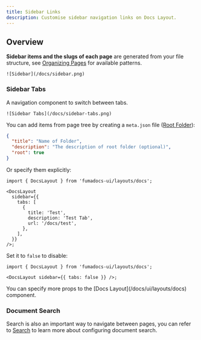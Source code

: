 ```yaml
---
title: Sidebar Links
description: Customise sidebar navigation links on Docs Layout.
---
```


## Overview

**Sidebar items and the slugs of each page** are generated from your file structure, see [Organizing Pages](/docs/ui/page-conventions) for available patterns.

<div className='flex justify-center items-center *:max-w-[200px] bg-gradient-to-br from-fd-primary/10 rounded-xl border'>

    ![Sidebar](/docs/sidebar.png)

</div>

### Sidebar Tabs

A navigation component to switch between tabs.

<div className='flex justify-center items-center *:max-w-[360px] bg-gradient-to-br from-fd-primary/10 rounded-xl border'>

    ![Sidebar Tabs](/docs/sidebar-tabs.png)

</div>

You can add items from page tree by creating a `meta.json` file ([Root Folder](/docs/ui/page-conventions#root-folder)):

```json title="content/docs/my-folder/meta.json"
{
  "title": "Name of Folder",
  "description": "The description of root folder (optional)",
  "root": true
}
```

Or specify them explicitly:

```tsx title="/app/docs/layout.tsx"
import { DocsLayout } from 'fumadocs-ui/layouts/docs';

<DocsLayout
  sidebar={{
    tabs: [
      {
        title: 'Test',
        description: 'Test Tab',
        url: '/docs/test',
      },
    ],
  }}
/>;
```

Set it to `false` to disable:

```tsx
import { DocsLayout } from 'fumadocs-ui/layouts/docs';

<DocsLayout sidebar={{ tabs: false }} />;
```

<Callout title="Want further customisations?">
  You can specify more props to the [Docs Layout](/docs/ui/layouts/docs)
  component.
</Callout>

### Document Search

Search is also an important way to navigate between pages, you can refer to [Search](/docs/ui/search) to learn more about configuring document search.
